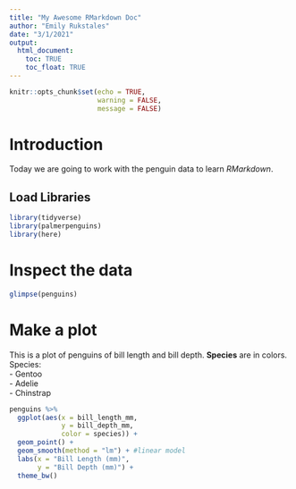 ```yaml
---
title: "My Awesome RMarkdown Doc"
author: "Emily Rukstales"
date: "3/1/2021"
output: 
  html_document:
    toc: TRUE
    toc_float: TRUE
---
```


```r
knitr::opts_chunk$set(echo = TRUE,
                      warning = FALSE,
                      message = FALSE)
```

# Introduction
Today we are going to work with the penguin data to learn *RMarkdown*.

## Load Libraries
```r
library(tidyverse)
library(palmerpenguins)
library(here)
```

# Inspect the data

```r
glimpse(penguins)
```

# Make a plot
This is a plot of penguins of bill length and bill depth. **Species** are in colors.  
Species:  
- Gentoo  
- Adelie  
- Chinstrap  

```r
penguins %>%
  ggplot(aes(x = bill_length_mm,
             y = bill_depth_mm,
             color = species)) +
  geom_point() +
  geom_smooth(method = "lm") + #linear model
  labs(x = "Bill Length (mm)",
       y = "Bill Depth (mm)") +
  theme_bw()
```

